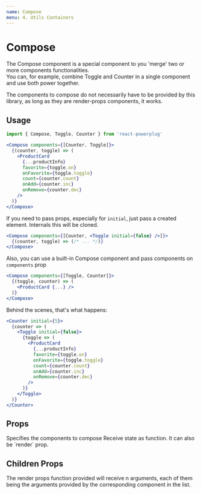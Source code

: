 ```yaml
---
name: Compose
menu: 4. Utils Containers
---
```



# Compose

The Compose component is a special component to you 'merge' two or more components functionalities.  
You can, for example, combine Toggle and Counter in a single component and use both power together.  

The components to compose do not necessarily have to be provided by this library, as long as they are render-props components, it works.

## Usage

```js
import { Compose, Toggle, Counter } from 'react-powerplug'
```

```jsx
<Compose components={[Counter, Toggle]}>
  {(counter, toggle) => (
    <ProductCard
      {...productInfo}
      favorite={toggle.on}
      onFavorite={toggle.toggle}
      count={counter.count}
      onAdd={counter.inc}
      onRemove={counter.dec}
    />
  )}
</Compose>
```

If you need to pass props, especially for `initial`, just pass a created element. Internals this will be cloned.

```jsx
<Compose components={[Counter, <Toggle initial={false} />]}>
  {(counter, toggle) => (/* ... */)}
</Compose>
```

Also, you can use a built-in Compose component and pass components on `components` prop

```jsx
<Compose components={[Toggle, Counter]}>
  {(toggle, counter) => (
    <ProductCard {...} />
  )}
</Compose>
```

Behind the scenes, that's what happens:

```jsx
<Counter initial={5}>
  {counter => (
    <Toggle initial={false}>
      {toggle => (
        <ProductCard
          {...productInfo}
          favorite={toggle.on}
          onFavorite={toggle.toggle}
          count={counter.count}
          onAdd={counter.inc}
          onRemove={counter.dec}
        />
      )}
    </Toggle>
  )}
</Counter>
```

## Props

<Props>
  <Prop name="components" type="array" required>
    Specifies the components to compose
  </Prop>
  <Prop name="children" type="function">
    Receive state as function. It can also be `render` prop.
  </Prop>
</Props>

## Children Props

The render props function provided will receive n arguments, each of them being
the arguments provided by the corresponding component in the list.

